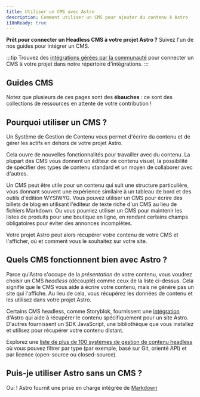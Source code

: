 ```yaml
---
title: Utiliser un CMS avec Astro
description: Comment utiliser un CMS pour ajouter du contenu à Astro
i18nReady: true
---
```


**Prêt pour connecter un Headless CMS à votre projet Astro ?** Suivez l'un de nos guides pour intégrer un CMS.

:::tip
Trouvez des [intégrations gérées par la communauté](https://astro.build/integrations/?search=cms) pour connecter un CMS à votre projet dans notre répertoire d'intégrations. 
:::

## Guides CMS

Notez que plusieurs de ces pages sont des **ébauches** : ce sont des collections de ressources en attente de votre contribution !

<CMSGuidesNav />

## Pourquoi utiliser un CMS ?

Un Système de Gestion de Contenu vous permet d'écrire du contenu et de gérer les actifs en dehors de votre projet Astro.

Cela ouvre de nouvelles fonctionnalités pour travailler avec du contenu. La plupart des CMS vous donnent un éditeur de contenu visuel, la possibilité de spécifier des types de contenu standard et un moyen de collaborer avec d'autres.

Un CMS peut être utile pour un contenu qui suit une structure particulière, vous donnant souvent une expérience similaire à un tableau de bord et des outils d'édition WYSIWYG. Vous pouvez utiliser un CMS pour écrire des billets de blog en utilisant l'éditeur de texte riche d'un CMS au lieu de fichiers Markdown. Ou vous pourriez utiliser un CMS pour maintenir les listes de produits pour une boutique en ligne, en rendant certains champs obligatoires pour éviter des annonces incomplètes.

Votre projet Astro peut alors récupérer votre contenu de votre CMS et l'afficher, où et comment vous le souhaitez sur votre site.


## Quels CMS fonctionnent bien avec Astro ?

Parce qu'Astro s'occupe de la _présentation_ de votre contenu, vous voudrez choisir un CMS _headless_ (découplé) comme ceux de la liste ci-dessus. Cela signifie que le CMS vous aide à écrire votre contenu, mais ne génère pas un site qui l'affiche. Au lieu de cela, vous récupérez les données de contenu et les utilisez dans votre projet Astro.

Certains CMS headless, comme Storyblok, fournissent une [intégration](/fr/guides/integrations-guide/) d'Astro qui aide à récupérer le contenu spécifiquement pour un site Astro. D'autres fournissent un SDK JavaScript, une bibliothèque que vous installez et utilisez pour récupérer votre contenu distant.

<ReadMore> Explorez une [liste de plus de 100 systèmes de gestion de contenu headless](https://jamstack.org/headless-cms/) <Badge text="Externe" /> où vous pouvez filtrer par type (par exemple, basé sur Git, orienté API) et par licence (open-source ou closed-source).</ReadMore>

## Puis-je utiliser Astro sans un CMS ?

Oui ! Astro fournit une prise en charge intégrée de [Markdown](/fr/guides/markdown-content/)
